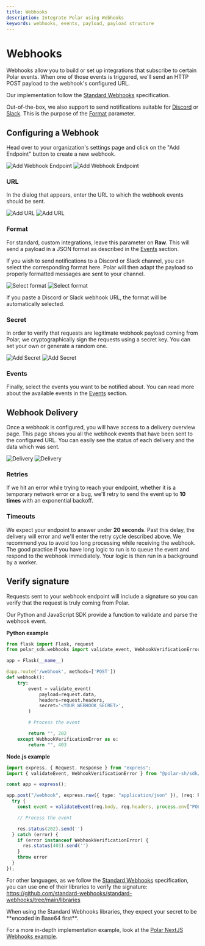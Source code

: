 ```yaml
---
title: Webhooks
description: Integrate Polar using Webhooks
keywords: webhooks, events, payload, payload structure
---
```



# Webhooks

Webhooks allow you to build or set up integrations that subscribe to certain Polar events. When one of those events is triggered, we'll send an HTTP POST payload to the webhook's configured URL.

Our implementation follow the [Standard Webhooks](https://www.standardwebhooks.com/) specification.

Out-of-the-box, we also support to send notifications suitable for [Discord](https://support.discord.com/hc/en-us/articles/228383668-Intro-to-Webhooks) or [Slack](https://api.slack.com/messaging/webhooks). This is the purpose of the [Format](#format) parameter.

## Configuring a Webhook

Head over to your organization's settings page and click on the "Add Endpoint" button to create a new webhook.

![Add Webhook Endpoint](./add_endpoint.light.png)
![Add Webhook Endpoint](./add_endpoint.dark.png)

### URL

In the dialog that appears, enter the URL to which the webhook events should be sent.

![Add URL](./url.light.png)
![Add URL](./url.dark.png)

### Format

For standard, custom integrations, leave this parameter on **Raw**. This will send a payload in a JSON format as described in the [Events](/docs/developers/webhooks/events) section.

If you wish to send notifications to a Discord or Slack channel, you can select the corresponding format here. Polar will then adapt the payload so properly formatted messages are sent to your channel.

![Select format](./format.light.png)
![Select format](./format.dark.png)

<BrowserCallout type="TIP">
  If you paste a Discord or Slack webhook URL, the format will be automatically
  selected.
</BrowserCallout>

### Secret

In order to verify that requests are legitimate webhook payload coming from Polar, we cryptographically sign the requests using a secret key. You can set your own or generate a random one.

![Add Secret](./secret.light.png)
![Add Secret](./secret.dark.png)

### Events

Finally, select the events you want to be notified about. You can read more about the available events in the [Events](/docs/developers/webhooks/events) section.

## Webhook Delivery

Once a webhook is configured, you will have access to a delivery overview page. This page shows you all the webhook events that have been sent to the configured URL. You can easily see the status of each delivery and the data which was sent.

![Delivery](./delivery.light.png)
![Delivery](./delivery.dark.png)

### Retries

If we hit an error while trying to reach your endpoint, whether it is a temporary network error or a bug, we'll retry to send the event up to **10 times** with an exponential backoff.

### Timeouts

We expect your endpoint to answer under **20 seconds**. Past this delay, the delivery will error and we'll enter the retry cycle described above. We recommend you to avoid too long processing while receiving the webhook. The good practice if you have long logic to run is to queue the event and respond to the webhook immediately. Your logic is then run in a background by a worker.

## Verify signature

Requests sent to your webhook endpoint will include a signature so you can verify that the request is truly coming from Polar.

Our Python and JavaScript SDK provide a function to validate and parse the webhook event.

**Python example**

```py
from flask import Flask, request
from polar_sdk.webhooks import validate_event, WebhookVerificationError

app = Flask(__name__)

@app.route('/webhook', methods=['POST'])
def webhook():
    try:
        event = validate_event(
            payload=request.data,
            headers=request.headers,
            secret='<YOUR_WEBHOOK_SECRET>',
        )

        # Process the event

        return "", 202
    except WebhookVerificationError as e:
        return "", 403
```

**Node.js example**

```ts
import express, { Request, Response } from "express";
import { validateEvent, WebhookVerificationError } from "@polar-sh/sdk/webhooks";

const app = express();

app.post("/webhook", express.raw({ type: "application/json" }), (req: Request, res: Response) => {
  try {
    const event = validateEvent(req.body, req.headers, process.env["POLAR_WEBHOOK_SECRET"] ?? "");

    // Process the event

    res.status(202).send('')
  } catch (error) {
    if (error instanceof WebhookVerificationError) {
      res.status(403).send('')
    }
    throw error
  }
});
```

For other languages, as we follow the [Standard Webhooks](https://www.standardwebhooks.com/) specification, you can use one of their libraries to verify the signature: https://github.com/standard-webhooks/standard-webhooks/tree/main/libraries

<BrowserCallout type="WARNING">
  When using the Standard Webhooks libraries, they expect your secret to be **encoded in Base64 first**.
</BrowserCallout>

For a more in-depth implementation example, look at the [Polar NextJS Webhooks example](/docs/developers/guides/nextjs#handling-polar-webhooks).
